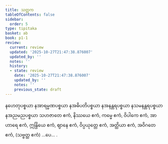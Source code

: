 ```yaml
---
title: သတ္တက
tableOfContents: false
sidebar:
  order: 5
type: tipitaka
basket: ab
book: p1-1
review:
  current: review
  updated: '2025-10-27T21:47:38.876007'
  updated_by: ''
  notes: ''
  history:
  - state: review
    date: '2025-10-27T21:47:38.876007'
    updated_by: ''
    notes: ''
    previous_state: draft
---
```



<ReviewStatus review={frontmatter.review} showDetails={true} />

<HypothesisAnnotation frontmatter={frontmatter} />

<DynamicBreadcrumb />

<Paragraph number="356" book="p1-1">
နဟေတုပစ္စယာ နအာရမ္မဏပစ္စယာ နအဓိပတိပစ္စယာ နအနန္တရပစ္စယာ နသမနန္တရပစ္စယာ နအညမညပစ္စယာ သဟဇာတေ ဧကံ, နိဿယေ ဧကံ, ကမ္မေ ဧကံ, ဝိပါကေ ဧကံ, အာဟာရေ ဧကံ, ဣန္ဒြိယေ ဧကံ, ဈာနေ ဧကံ, ဝိပ္ပယုတ္တေ ဧကံ, အတ္ထိယာ ဧကံ, အဝိဂတေ ဧကံ, (သဗ္ဗတ္ထ ဧကံ) …ပေ… .
</Paragraph>